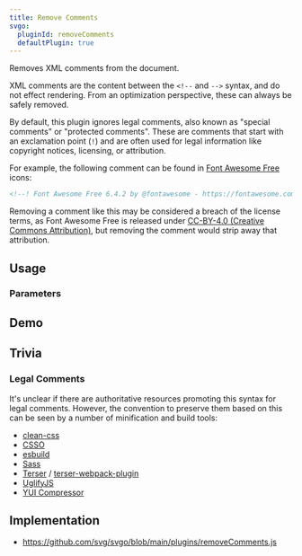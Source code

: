 ```yaml
---
title: Remove Comments
svgo:
  pluginId: removeComments
  defaultPlugin: true
---
```


Removes XML comments from the document.

XML comments are the content between the `<!--` and `-->` syntax, and do not effect rendering. From an optimization perspective, these can always be safely removed.

By default, this plugin ignores legal comments, also known as "special comments" or "protected comments". These are comments that start with an exclamation point (`!`) and are often used for legal information like copyright notices, licensing, or attribution.

For example, the following comment can be found in [Font Awesome Free](https://fontawesome.com/license/free) icons:

```svg
<!--! Font Awesome Free 6.4.2 by @fontawesome - https://fontawesome.com License - https://fontawesome.com/license (Commercial License) Copyright 2023 Fonticons, Inc. -->
```

Removing a comment like this may be considered a breach of the license terms, as Font Awesome Free is released under [CC-BY-4.0 (Creative Commons Attribution)](https://creativecommons.org/licenses/by/4.0/), but removing the comment would strip away that attribution.

## Usage

<PluginUsage />

### Parameters

<PluginParams />

## Demo

<PluginDemo />

## Trivia

### Legal Comments

It's unclear if there are authoritative resources promoting this syntax for legal comments. However, the convention to preserve them based on this can be seen by a number of minification and build tools:

- [clean-css](https://github.com/clean-css/clean-css#how-to-preserve-a-comment-block)
- [CSSO](https://github.com/css/csso#syntaxcompressast-options)
- [esbuild](https://esbuild.github.io/api/#legal-comments)
- [Sass](https://sass-lang.com/documentation/syntax/comments/)
- [Terser](https://github.com/terser/terser#keeping-copyright-notices-or-other-comments) / [terser-webpack-plugin](https://github.com/webpack-contrib/terser-webpack-plugin#preserve-comments)
- [UglifyJS](https://github.com/mishoo/UglifyJS#keeping-copyright-notices-or-other-comments)
- [YUI Compressor](https://github.com/yui/yuicompressor#notes)

## Implementation

- https://github.com/svg/svgo/blob/main/plugins/removeComments.js
